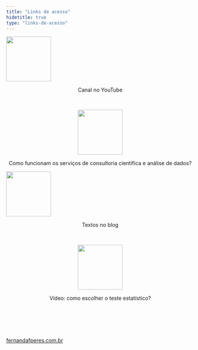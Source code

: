 ```yaml
---
title: "Links de acesso"
hidetitle: true
type: "links-de-acesso"
---
```



<div class="flex-container">

  <div class="flex-child">
  
  <a href="https://youtube.com/c/FernandaPeres/">
  <img width="120" src="images/canal.png" alt="" loading="lazy">
  </a>
  <center><p>Canal no YouTube</p><center>
  
  <br>
  
  <a href="https://fernandafperes.com.br/servicos/">
  <img width="120" src="images/servicos.png" alt="" loading="lazy">
  </a>
  <center><p>Como funcionam os serviços de consultoria científica e análise de dados?</p><center>
  
  </div>
  
  <div class="flex-child">

  <a href="https://fernandafperes.com.br/blog/">
  <img width="120" src="images/blog.png" alt="" loading="lazy">
  </a>
  <center><p>Textos no blog</p><center>
  
  <br>
  
  <a href="https://youtu.be/EtV3_3aN884">
  <img width="120" src="images/como-escolher-2.png" alt="" loading="lazy">
  </a>
  <center><p>Vídeo: como escolher o teste estatístico?</p><center>

  </div>
  
  <br><br>
  
</div>


<div class="site-links">

<br><br>
  <a href="https://fernandafperes.com.br/">
  fernandafperes.com.br
  </a>

<br><br>

</div>


